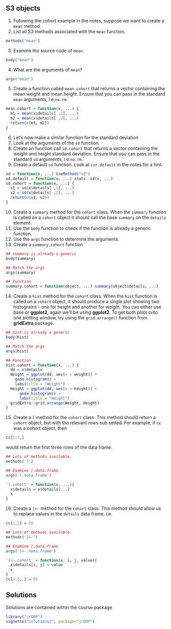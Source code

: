 ## S3 objects

1. Following the cohort example in the notes, suppose we want to create a `mean` method.
2. List all S3 methods associated with the `mean` function.
```r
methods("mean")
```
3. Examine the source code of `mean`. 
```r
body("mean")
```
4. What are the arguments of `mean`?
```r
args("mean")
```
5. Create a function called `mean.cohort` that returns a vector containing the mean weight and mean height. Ensure that you can pass in the standard `mean` arguments, i.e.`na.rm`.`
```r
mean.cohort = function(x, ...) {
  m1 = mean(x$details[ ,1], ...)
  m2 = mean(x$details[ ,2], ...)
  return(c(m1, m2))
}
```
6. Let's now make a similar function for the standard deviation
7. Look at the arguments of the `sd` function.
8. Create an function call `sd.cohort` that returns a vector containing the weight and height standard deviation. Ensure that you can pass in the standard `sd` arguments, i.e.`na.rm`.`
9. Create a default `sd` function. Look at `cor.default` in the notes for a hint.
```r
sd = function(x, ...) UseMethod("sd")
sd.default = function(x, ...) stats::sd(x, ...)
sd.cohort = function(x, ...) {
  s1 = sd(x$details[ ,1], ...)
  s2 = sd(x$details[ ,2], ...)
  return(c(s1, s2))
} 
```
10. Create a `summary` method for the `cohort` class. When the `summary` function is called on a `cohort` object it should call the base `summary` on the `details` 
element.
11. Use the `body` function to check if the function is already a generic function.
12. Use the `args` function to determine the arguments.
13. Create a `summary.cohort` function
```r
## summary is already a generic
body(summary)

## Match the args
args(summary)

## Function
summary.cohort = function(object, ...) summary(object$details, ...)
```
14. Create a `hist` method for the `cohort` class. When the `hist` function is called on a `cohort` object, it should produce a single plot showing two histograms - one for height and another for weight. You can either use base or **ggplot2**, again we'll be using **ggplot2**. To get both plots onto one plotting window, try using the `grid.arrange()` function from **gridExtra** package.
```r
## hist is already a generic
body(hist)

## Match the args
args(hist)

## Function
hist.cohort = function(x, ...) {
  dd = x$details
  Weight = ggplot(dd, aes(x = weight)) + 
    geom_histogram() + 
    labs(title = "Weight")
  Height = ggplot(dd, aes(x = height)) + 
      geom_histogram() + 
      labs(title = "Height")
  gridExtra::grid.arrange(Weight, Height)
}
```
15. Create a `[` method for the `cohort` class. This method should return a `cohort` object, but with the relevant rows sub setted. For example, if `cc` was a cohort object, then
```r
cc[1:3,]
```
\noindent would return the first three rows of the data frame.
```r
## Lots of methods available. 
methods('[')

## Examine [.data.frame
args('[.data.frame')

'[.cohort' = function(x, ...){
  x$details = x$details[...]
  x
}
```
16. Create a `[<-` method for the `cohort` class. This method should allow us to replace values in the `details` data frame, i.e.
```r
cc[1,1] = 10
```
```r
## Lots of methods available. 
methods('[<-')

## Examine [.data.frame
args('[<-.data.frame')

'[<-.cohort' = function(x, i, j, value){
  x$details[i, j] = value
  x
}
cc[1:3, ] = 55
```


## Solutions

Solutions are contained within the course package
```r
library("jrOOP")
vignette("solutions2", package="jrOOP")
```
